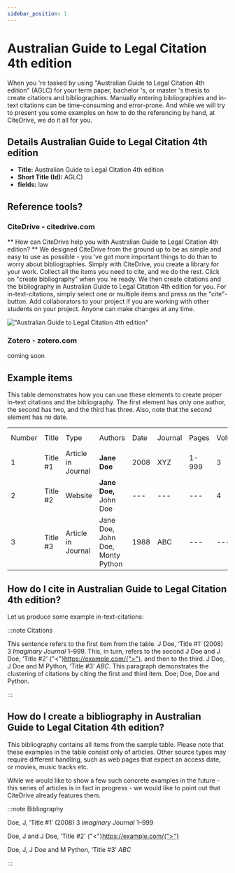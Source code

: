 ```yaml
---
sidebar_position: 1
---
```


# Australian Guide to Legal Citation 4th edition

When you 're tasked by using "Australian Guide to Legal Citation 4th edition" (AGLC) for your term paper, bachelor 's, or master 's thesis to create citations and bibliographies.
Manually entering bibliographies and in-text citations can be time-consuming and error-prone. And while we will try to present you some examples on how to do the referencing by hand, at CiteDrive, we do it all for you.

## Details  Australian Guide to Legal Citation 4th edition
* **Title:** Australian Guide to Legal Citation 4th edition
* **Short Title (Id):** AGLC)
* **fields:** law

## Reference tools?
### CiteDrive - citedrive.com
** How can CiteDrive help you with Australian Guide to Legal Citation 4th edition? **
We designed CiteDrive from the ground up to be as simple and easy to use as possible - you 've got more important things to do than to worry about bibliographies. Simply with CiteDrive, you create a library for your work. Collect all the items you need to cite, and we do the rest. Click on "create bibliography" when you 're ready. We then create citations and the bibliography in Australian Guide to Legal Citation 4th edition for you. For in-text-citations, simply select one or multiple items and press on the "cite"-button. Add collaborators to your project if you are working with other students on your project. Anyone can make changes at any time.


!["Australian Guide to Legal Citation 4th edition"](images/australian-guide-to-legal-citation-4th-edition.svg "Choose Australian Guide to Legal Citation 4th edition in the CiteDrive App")

### Zotero - zotero.com

coming soon

## Example items

This table demonstrates how you can use these elements to create proper in-text citations and the bibliography. The first element has only one author, the second has two, and the third has three. Also, note that the second element has no date.


<table>
  <tr>
   <td>Number
   </td>
   <td>Title
   </td>
   <td>Type
   </td>
   <td>Authors
   </td>
   <td>Date
   </td>
   <td>Journal
   </td>
   <td>Pages
   </td>
   <td>Volume
   </td>
   <td>Issue
   </td>
   <td>Access Date
   </td>
  </tr>
  <tr>
   <td>1
   </td>
   <td>Title #1
   </td>
   <td>Article in Journal
   </td>
   <td><strong>Jane Doe</strong>
   </td>
   <td>2008
   </td>
   <td>XYZ
   </td>
   <td>1-999
   </td>
   <td>3
   </td>
   <td>2
   </td>
   <td>--
   </td>
  </tr>
  <tr>
   <td>
2
   </td>
   <td>Title #2
   </td>
   <td>Website
   </td>
   <td><strong>Jane Doe, </strong>John Doe
   </td>
   <td>---
   </td>
   <td>---
   </td>
   <td>---
   </td>
   <td>4
   </td>
   <td>---
   </td>
   <td>2020-05-01
   </td>
  </tr>
  <tr>
   <td>3
   </td>
   <td>Title #3
   </td>
   <td>Article in Journal
   </td>
   <td>Jane Doe, John Doe, Monty Python
   </td>
   <td>1988
   </td>
   <td>ABC
   </td>
   <td>---
   </td>
   <td>---
   </td>
   <td>16
   </td>
   <td>---
   </td>
  </tr>
</table>



## How do I cite in  Australian Guide to Legal Citation 4th edition?

Let us produce some example in-text-citations:

:::note Citations


This sentence refers to the first item from the table. J Doe, ‘Title #1’ (2008) 3 <i>Imaginary Journal</i> 1–999. This, in turn, refers to the second J Doe and J Doe, ‘Title #2’ {"<"}https://example.com/{">"}.
and then to the third.  J Doe, J Doe and M Python, ‘Title #3’ <i>ABC</i>.
This paragraph demonstrates the clustering of citations by citing the first and third item. Doe; Doe, Doe and Python.

:::

## How do I create a bibliography in Australian Guide to Legal Citation 4th edition?

This bibliography contains all items from the sample table. Please note that these examples in the table consist only of articles. Other source types may require different handling, such as web pages that expect an access date, or movies, music tracks etc.

While we would like to show a few such concrete examples in the future - this series of articles is in fact in progress - we would like to point out that CiteDrive already features them.

:::note Bibliography

Doe, J, ‘Title #1’ (2008) 3 <i>Imaginary Journal</i> 1–999

Doe, J and J Doe, ‘Title #2’ {"<"}https://example.com/{">"}

Doe, J, J Doe and M Python, ‘Title #3’ <i>ABC</i>



:::


        